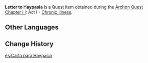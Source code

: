 {{Item Infobox
|id           = 101926
|image        = Item Letter to Haypasia.png
|type         = Quest Items
|quality      = 
|description  = A letter from [[Tighnari]] to [[Haypasia]]. In the letter, Tighnari explains your identity and situation after coming to [[Sumeru]] and requests that Haypasia help clear up your doubts.
|source1      = [[Chronic Illness]]
|source2      = 
|source3      = 
|source4      = 
|source5      = 
}}
'''Letter to Haypasia''' is a Quest Item obtained during the [[Archon Quest]] [[Chapter III]]: Act I - [[Chronic Illness]].
<!--
==Location==
<gallery>

</gallery>
-->
==Other Languages==
{{Other Languages
|default_hidden = 1
|en      = Letter to Haypasia
|zhs     = 给海芭夏的信
|zhs_rm  = Gěi Hǎibāxià de Xìn
|zht     = 給海芭夏的信
|zht_rm  = Gěi Hǎibāxià de Xìn
|ja      = ハイパシアへの手紙
|ja_rm   = Haipashia he no Tegami
|ko      = 하이파시아에게 보내는 편지
|ko_rm   = Haipasiaege Bonaeneun Pyeonji
|es      = Carta para Haypasia
|fr      = Lettre pour Haypasia
|ru      = Письмо Хайпасии
|th      = จดหมายที่เขียนถึง Haypasia
|th_rm   = 
|vi      = Thư Gửi Haypasia
|de      = Brief an Haypasia
|id      = Surat untuk Haypasia
|pt      = Carta para Haypasia
|tr      = Haypasia'ya Mektup
|it      = Lettera a Haypasia
}}

==Change History==
{{Change History|3.0}}

[[es:Carta para Haypasia]]